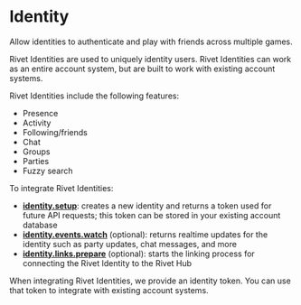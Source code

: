 # Identity

<Summary>Allow identities to authenticate and play with friends across multiple games.</Summary>

Rivet Identities are used to uniquely identity users. Rivet Identities can work as an entire account system, but are built to work with existing account systems.

Rivet Identities include the following features:

- Presence
- Activity
- Following/friends
- Chat
- Groups
- Parties
- Fuzzy search

To integrate Rivet Identities:

- **[identity.setup](/identity/api/post-identities)**: creates a new identity and returns a token used for future API requests; this token can be stored in your existing account database
- **[identity.events.watch](/identity/api/get-events-live)** (optional): returns realtime updates for the identity such as party updates, chat messages, and more
- **[identity.links.prepare](/identity/api/post-game-links)** (optional): starts the linking process for connecting the Rivet Identity to the Rivet Hub

When integrating Rivet Identities, we provide an identity token. You can use that token to integrate with existing account systems.
<CardGroup>
	<Card
		title="Friend discovery mechanisms"
		icon="compass"
		iconType="duotone"
		href="/identity/concepts/friend-discovery"
	/>
	<Card
		title="identity.setup"
		icon="code"
		iconType="duotone"
		href="/identity/api/post-identities"
	/>
	<Card
		title="identity.events.watch"
		icon="code"
		iconType="duotone"
		href="/identity/api/get-events-live"
	/>
	<Card
		title="identity.links.prepare"
		icon="code"
		iconType="duotone"
		href="/identity/api/post-game-links"
	/>
</CardGroup>
